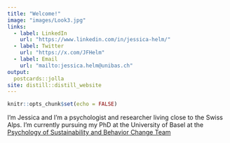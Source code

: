 ```yaml
---
title: "Welcome!"
image: "images/Look3.jpg"
links:
  - label: LinkedIn
    url: "https://www.linkedin.com/in/jessica-helm/"
  - label: Twitter
    url: "https://x.com/JFHelm"
  - label: Email
    url: "mailto:jessica.helm@unibas.ch"
output:
  postcards::jolla
site: distill::distill_website
---
```


```r
knitr::opts_chunk$set(echo = FALSE)

```

<p> I'm Jessica and I'm a psychologist and researcher living close to the Swiss Alps. I'm currently pursuing my PhD at the University of Basel at the [Psychology of Sustainability and Behavior Change Team](https://psychologie.unibas.ch/de/fakultaet/abteilungen/sustainability-and-behavior-change/ ) </p>
